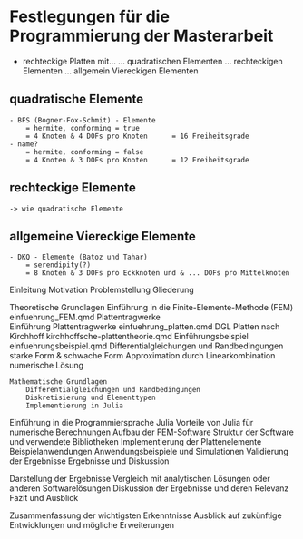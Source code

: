 # Festlegungen für die Programmierung der Masterarbeit

- rechteckige Platten mit...
    ... quadratischen Elementen
    ... rechteckigen Elementen
    ... allgemein Viereckigen Elementen


## quadratische Elemente

    - BFS (Bogner-Fox-Schmit) - Elemente
        = hermite, conforming = true
        = 4 Knoten & 4 DOFs pro Knoten      = 16 Freiheitsgrade
    - name?
        = hermite, conforming = false
        = 4 Knoten & 3 DOFs pro Knoten      = 12 Freiheitsgrade

## rechteckige Elemente

    -> wie quadratische Elemente

## allgemeine Viereckige Elemente

    - DKQ - Elemente (Batoz und Tahar)
        = serendipity(?)
        = 8 Knoten & 3 DOFs pro Eckknoten und & ... DOFs pro Mittelknoten




Einleitung
    Motivation
    Problemstellung
    Gliederung

Theoretische Grundlagen
    Einführung in die Finite-Elemente-Methode (FEM)     einfuehrung_FEM.qmd
    Plattentragwerke                
        Einführung Plattentragwerke                     einfuehrung_platten.qmd
        DGL Platten nach Kirchhoff                      kirchhoffsche-plattentheorie.qmd
    Einführungsbeispiel                                 einfuehrungsbeispiel.qmd
        Differentialgleichungen und Randbedingungen
        starke Form & schwache Form
        Approximation durch Linearkombination
        numerische Lösung


        
    Mathematische Grundlagen
        Differentialgleichungen und Randbedingungen
        Diskretisierung und Elementtypen
        Implementierung in Julia

Einführung in die Programmiersprache Julia
    Vorteile von Julia für numerische Berechnungen
        Aufbau der FEM-Software
    Struktur der Software und verwendete Bibliotheken
        Implementierung der Plattenelemente
        Beispielanwendungen
    Anwendungsbeispiele und Simulationen
        Validierung der Ergebnisse
        Ergebnisse und Diskussion

Darstellung der Ergebnisse
    Vergleich mit analytischen Lösungen oder anderen Softwarelösungen
    Diskussion der Ergebnisse und deren Relevanz
    Fazit und Ausblick

Zusammenfassung der wichtigsten Erkenntnisse
    Ausblick auf zukünftige Entwicklungen und mögliche Erweiterungen